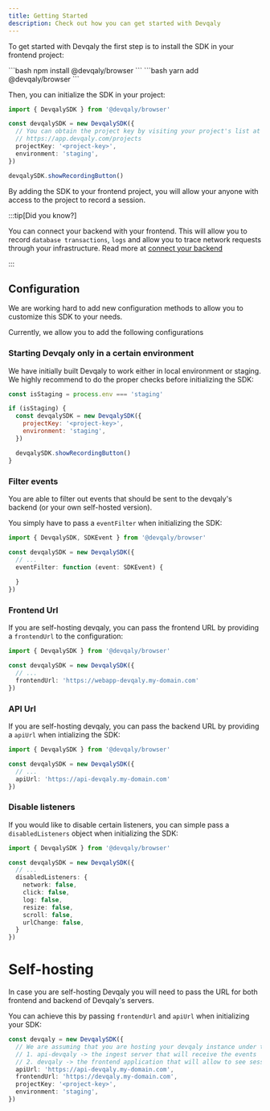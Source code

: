 ```yaml
---
title: Getting Started
description: Check out how you can get started with Devqaly
---
```



To get started with Devqaly the first step is to install the SDK in your frontend project:


<Tabs>
  <TabItem label="NPM">
    ```bash
    npm install @devqaly/browser
    ```
  </TabItem>
  <TabItem label="Yarn">
    ```bash
    yarn add @devqaly/browser
    ```
  </TabItem>
</Tabs>

Then, you can initialize the SDK in your project:

```typescript
import { DevqalySDK } from '@devqaly/browser'

const devqalySDK = new DevqalySDK({
  // You can obtain the project key by visiting your project's list at
  // https://app.devqaly.com/projects
  projectKey: '<project-key>',
  environment: 'staging',
})

devqalySDK.showRecordingButton()
```

By adding the SDK to your frontend project, you will allow your anyone with access to the project to record a session.

:::tip[Did you know?]

You can connect your backend with your frontend. This will allow you to record `database transactions`, `logs` and
allow you to trace network requests through your infrastructure. Read more at [connect your backend](/getting-started/connect-backend/)

:::


## Configuration

We are working hard to add new configuration methods to allow you to customize this SDK to your needs.

Currently, we allow you to add the following configurations

### Starting Devqaly only in a certain environment
We have initially built Devqaly to work either in local environment or staging. We highly recommend to do the proper
checks before initializing the SDK:

```javascript
const isStaging = process.env === 'staging'

if (isStaging) {
  const devqalySDK = new DevqalySDK({
    projectKey: '<project-key>',
    environment: 'staging',
  })

  devqalySDK.showRecordingButton()
}
```

### Filter events
You are able to filter out events that should be sent to the devqaly's backend (or your own self-hosted version).

You simply have to pass a `eventFilter` when initializing the SDK:

```typescript
import { DevqalySDK, SDKEvent } from '@devqaly/browser'

const devqalySDK = new DevqalySDK({
  // ...
  eventFilter: function (event: SDKEvent) {
    
  }
})
```

### Frontend Url

If you are self-hosting devqaly, you can pass the frontend URL by providing a `frontendUrl` to the configuration:

```typescript
import { DevqalySDK } from '@devqaly/browser'

const devqalySDK = new DevqalySDK({
  // ...
  frontendUrl: 'https://webapp-devqaly.my-domain.com'
})
```

### API Url

If you are self-hosting devqaly, you can pass the backend URL by providing a `apiUrl` when intializing the SDK:

```typescript
import { DevqalySDK } from '@devqaly/browser'

const devqalySDK = new DevqalySDK({
  // ...
  apiUrl: 'https://api-devqaly.my-domain.com'
})
```

### Disable listeners

If you would like to disable certain listeners, you can simple pass a `disabledListeners` object when initializing the SDK:

```typescript
import { DevqalySDK } from '@devqaly/browser'

const devqalySDK = new DevqalySDK({
  // ...
  disabledListeners: {
    network: false,
    click: false,
    log: false,
    resize: false,
    scroll: false,
    urlChange: false,
  }
})
```

# Self-hosting

In case you are self-hosting Devqaly you will need to pass the URL for both frontend and backend of Devqaly's servers.

You can achieve this by passing `frontendUrl` and `apiUrl` when initializing your SDK:

```typescript
const devqaly = new DevqalySDK({
  // We are assuming that you are hosting your devqaly instance under two subdomains:
  // 1. api-devqaly -> the ingest server that will receive the events
  // 2. devqaly -> the frontend application that will allow to see sessions recorded
  apiUrl: 'https://api-devqaly.my-domain.com',
  frontendUrl: 'https://devqaly.my-domain.com',
  projectKey: '<project-key>',
  environment: 'staging',
})
```